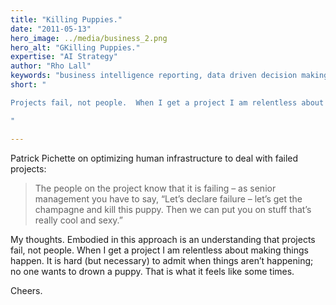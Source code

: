 ```yaml
---
title: "Killing Puppies."
date: "2011-05-13"
hero_image: ../media/business_2.png
hero_alt: "GKilling Puppies."
expertise: "AI Strategy"
author: "Rho Lall"
keywords: "business intelligence reporting, data driven decision making, data driven decisions, using data to make decisions"
short: "

Projects fail, not people.  When I get a project I am relentless about making things happen.  It is hard (but necessary) to admit when things aren’t happening; no one wants to drown a puppy.  That is what it feels like some times.

"

---
```

Patrick Pichette on optimizing human infrastructure to deal with failed projects:

>The people on the project know that it is failing – as senior management you have to say, “Let’s declare failure – let’s get the champagne and kill this puppy.  Then we can put you on stuff that’s really cool and sexy.”

My thoughts.  Embodied in this approach is an understanding that projects fail, not people.  When I get a project I am relentless about making things happen.  It is hard (but necessary) to admit when things aren’t happening; no one wants to drown a puppy.  That is what it feels like some times.

Cheers.